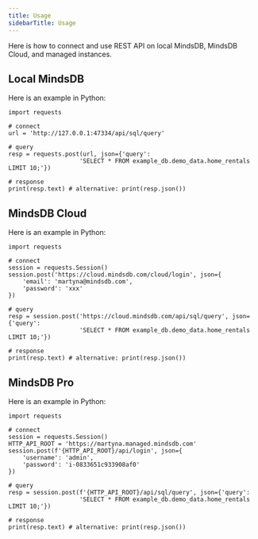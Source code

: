 ```yaml
---
title: Usage
sidebarTitle: Usage
---
```


Here is how to connect and use REST API on local MindsDB, MindsDB Cloud, and managed instances.

## Local MindsDB

Here is an example in Python:

```
import requests

# connect
url = 'http://127.0.0.1:47334/api/sql/query'

# query
resp = requests.post(url, json={'query':
                    'SELECT * FROM example_db.demo_data.home_rentals LIMIT 10;'})

# response
print(resp.text) # alternative: print(resp.json())
```

## MindsDB Cloud

Here is an example in Python:

```
import requests

# connect
session = requests.Session()
session.post('https://cloud.mindsdb.com/cloud/login', json={
    'email': 'martyna@mindsdb.com',
    'password': 'xxx'
})

# query
resp = session.post('https://cloud.mindsdb.com/api/sql/query', json={'query':
                    'SELECT * FROM example_db.demo_data.home_rentals LIMIT 10;'})

# response
print(resp.text) # alternative: print(resp.json())
```

## MindsDB Pro

Here is an example in Python:

```
import requests

# connect
session = requests.Session()
HTTP_API_ROOT = 'https://martyna.managed.mindsdb.com'
session.post(f'{HTTP_API_ROOT}/api/login', json={
    'username': 'admin',
    'password': 'i-0833651c933908af0'
})

# query
resp = session.post(f'{HTTP_API_ROOT}/api/sql/query', json={'query':
                    'SELECT * FROM example_db.demo_data.home_rentals LIMIT 10;'})

# response
print(resp.text) # alternative: print(resp.json())
```
